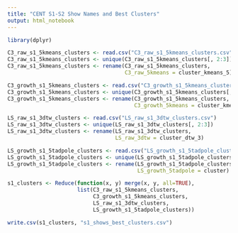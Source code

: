 ---
title: "CENT S1-S2 Show Names and Best Clusters"
output: html_notebook
---

```{r}
library(dplyr)
```

```{r}
C3_raw_s1_5kmeans_clusters <- read.csv("C3_raw_s1_5kmeans_clusters.csv")
C3_raw_s1_5kmeans_clusters <- unique(C3_raw_s1_5kmeans_clusters[, 2:3])
C3_raw_s1_5kmeans_clusters <- rename(C3_raw_s1_5kmeans_clusters, 
                                     C3_raw_5kmeans = cluster_kmeans_5)

C3_growth_s1_5kmeans_clusters <- read.csv("C3_growth_s1_5kmeans_clusters.csv")
C3_growth_s1_5kmeans_clusters <- unique(C3_growth_s1_5kmeans_clusters[, 2:3])
C3_growth_s1_5kmeans_clusters <- rename(C3_growth_s1_5kmeans_clusters, 
                                        C3_growth_5kmeans = cluster_kmeans_5)

LS_raw_s1_3dtw_clusters <- read.csv("LS_raw_s1_3dtw_clusters.csv")
LS_raw_s1_3dtw_clusters <- unique(LS_raw_s1_3dtw_clusters[, 2:3])
LS_raw_s1_3dtw_clusters <- rename(LS_raw_s1_3dtw_clusters, 
                                  LS_raw_3dtw = cluster_dtw_3)

LS_growth_s1_5tadpole_clusters <- read.csv("LS_growth_s1_5tadpole_clusters.csv")
LS_growth_s1_5tadpole_clusters <- unique(LS_growth_s1_5tadpole_clusters[, 3:4])
LS_growth_s1_5tadpole_clusters <- rename(LS_growth_s1_5tadpole_clusters, 
                                         LS_growth_5tadpole = cluster)
```

```{r}
s1_clusters <- Reduce(function(x, y) merge(x, y, all=TRUE), 
                      list(C3_raw_s1_5kmeans_clusters, 
                           C3_growth_s1_5kmeans_clusters, 
                           LS_raw_s1_3dtw_clusters, 
                           LS_growth_s1_5tadpole_clusters))

write.csv(s1_clusters, "s1_shows_best_clusters.csv")
```


